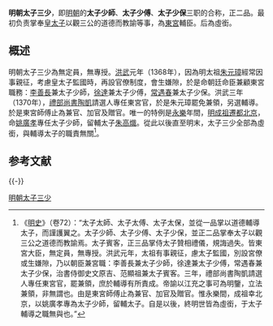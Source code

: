 '''明朝太子三少'''，即[[明朝|明朝]]的'''太子少師'''、'''太子少傅'''、'''太子少保'''三职的合称，正二品。最初负责掌奉[[皇太子|皇太子]]以觀三公的道德而教諭等事，為[[東宮|東宮]]輔臣。后為虛銜。

== 概述 ==
明朝太子三少為無定員，無專授。[[洪武|洪武]]元年（1368年），因為明太祖[[朱元璋|朱元璋]]經常因事親征，考慮皇太子監國時，再設官僚制度，會生嫌隙，於是命朝廷命臣兼顧東宮職務：[[李善長|李善長]]兼太子少師，[[徐達|徐達]]兼太子少傅，[[常遇春|常遇春]]兼太子少保。洪武三年（1370年），[[禮部尚書|禮部尚書]][[陶凱|陶凱]]請選人專任東宮官，於是朱元璋罷免兼領，另選輔導。於是東宮師傅止為兼官、加官及贈官。唯一的特例是[[永乐_(明朝)|永樂]]年間，[[永乐迁都|明成祖遷都北京]]，命[[姚廣孝|姚廣孝]]專任太子少師，留輔太子[[明仁宗|朱高熾]]。從此以後直至明末，太子三少全部為虛銜，與輔導太子的職責無關<ref>《[[明史|明史]]》（卷72）：“太子太師、太子太傅、太子太保，並從一品掌以道德輔導太子，而謹護翼之。太子少師、太子少傅、太子少保，並正二品掌奉太子以觀三公之道德而教諭焉。太子賓客，正三品掌侍太子贊相禮儀，規誨過失。皆東宮大臣，無定員，無專授。洪武元年，太祖有事親征，慮太子監國，別設宮僚或生嫌隙，乃以朝臣兼宮職：李善長兼太子少師，徐達兼太子少傅，常遇春兼太子少保，治書侍御史文原吉、范顯祖兼太子賓客。三年，禮部尚書陶凱請選人專任東宮官，罷兼領，庶於輔導有所責成。帝諭以江充之事可為明鑒，立法兼領，非無謂也。由是東宮師傅止為兼官、加官及贈官。惟永樂間，成祖幸北京，以姚廣孝專為太子少師，留輔太子。自是以後，終明世皆為虛銜，于太子輔導之職無與也。”</ref>。

== 参考文献 ==
{{Wikisource|明史/卷72}}
{{Reflist}}

{{-}}
{{明朝中央官制|内}}

[[Category:明朝太子三少|]]

{{明朝小作品}}